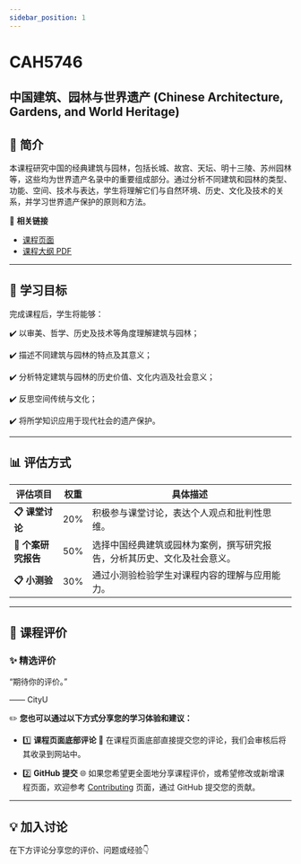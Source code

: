 ```yaml
---
sidebar_position: 1
---
```


# CAH5746
## 中国建筑、园林与世界遗产 (Chinese Architecture, Gardens, and World Heritage)

## **📘 简介**
本课程研究中国的经典建筑与园林，包括长城、故宫、天坛、明十三陵、苏州园林等，这些均为世界遗产名录中的重要组成部分。通过分析不同建筑和园林的类型、功能、空间、技术与表达，学生将理解它们与自然环境、历史、文化及技术的关系，并学习世界遗产保护的原则和方法。

🔗 **相关链接**
- [课程页面](https://www.cityu.edu.hk/catalogue/pg/202526/course/CAH5746.htm)
- [课程大纲 PDF](https://www.cityu.edu.hk/catalogue/pg/202526/course/CAH5746.pdf)

---

## **🎯 学习目标**

完成课程后，学生将能够：

✔️ 以审美、哲学、历史及技术等角度理解建筑与园林；

✔️ 描述不同建筑与园林的特点及其意义；

✔️ 分析特定建筑与园林的历史价值、文化内涵及社会意义；

✔️ 反思空间传统与文化；

✔️ 将所学知识应用于现代社会的遗产保护。

---

## **📊 评估方式**

| **评估项目**            | **权重** | **具体描述**                                                                                       |
|------------------------|---------|---------------------------------------------------------------------------------------------------|
| **📋 课堂讨论**          | 20%     | 积极参与课堂讨论，表达个人观点和批判性思维。                                                          |
| **📂 个案研究报告**       | 50%     | 选择中国经典建筑或园林为案例，撰写研究报告，分析其历史、文化及社会意义。                                        |
| **📋 小测验**            | 30%     | 通过小测验检验学生对课程内容的理解与应用能力。                                                           |

---

## **💬 课程评价**

### ✨ **精选评价**
<div className={commentStyles.commentBox}>
    <p className={commentStyles.commentText}>
        “期待你的评价。”
    </p>
    <p className={commentStyles.commentAuthor}>—— CityU</p>
</div>

✏️ **您也可以通过以下方式分享您的学习体验和建议：**

- 1️⃣ **课程页面底部评论**
💬 在课程页面底部直接提交您的评论，我们会审核后将其收录到网站中。

- 2️⃣ **GitHub 提交**
🌐 如果您希望更全面地分享课程评价，或希望修改或新增课程页面，欢迎参考 [Contributing](/contributing) 页面，通过 GitHub 提交您的贡献。

---

## **💡 加入讨论**

在下方评论分享您的评价、问题或经验👇
<Utterances />
